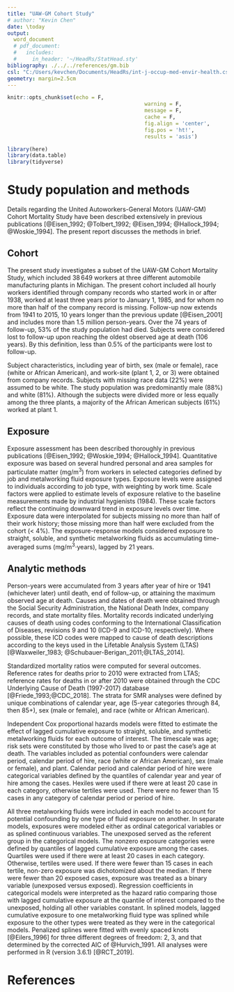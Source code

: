 ```yaml
---
title: "UAW-GM Cohort Study"
# author: "Kevin Chen"
date: \today
output:
  word_document
  # pdf_document:
  #   includes:
  #     in_header: '~/HeadRs/StatHead.sty'
bibliography: ./../../references/gm.bib
csl: "C:/Users/kevchen/Documents/HeadRs/int-j-occup-med-envir-health.csl"
geometry: margin=2.5cm
---
```


\renewcommand{\arraystretch}{1.1}
\renewcommand{\headrulewidth}{0pt}

```r
knitr::opts_chunk$set(echo = F,
											warning = F,
											message = F,
											cache = F,
											fig.align = 'center',
											fig.pos = 'ht!',
											results = 'asis')

library(here)
library(data.table)
library(tidyverse)

```

# Study population and methods

Details regarding the United Autoworkers-General Motors (UAW-GM) Cohort Mortality Study have been described extensively in previous publications [@Eisen_1992; @Tolbert_1992; @Eisen_1994; @Hallock_1994; @Woskie_1994]. The present report discusses the methods in brief.

## Cohort

The present study investigates a subset of the UAW-GM Cohort Mortality Study, which included $38\,649$ workers at three different automobile manufacturing plants in Michigan. The present cohort included all hourly workers identified through company records who started work in or after 1938, worked at least three years prior to January 1, 1985, and for whom no more than half of the company record is missing. Follow-up now extends from 1941 to 2015, 10 years longer than the previous update [@Eisen_2001] and includes more than $1.5$ million person-years. Over the 74 years of follow-up, 53\% of the study population had died. Subjects were considered lost to follow-up upon reaching the oldest observed age at death (106 years). By this definition, less than 0.5\% of the participants were lost to follow-up.

Subject characteristics, including year of birth, sex (male or female), race (white or African American), and work-site (plant 1, 2, or 3) were obtained from company records. Subjects with missing race data (22\%) were assumed to be white. The study population was predominantly male (88\%) and white (81\%). Although the subjects were divided more or less equally among the three plants, a majority of the African American subjects (61\%) worked at plant 1.

## Exposure

Exposure assessment has been described thoroughly in previous publications [@Eisen_1992; @Woskie_1994; @Hallock_1994]. Quantitative exposure was based on several hundred personal and area samples for particulate matter (mg/m^3^) from workers in selected categories defined by job and metalworking fluid exposure types. Exposure levels were assigned to individuals according to job type, with weighting by work time. Scale factors were applied to estimate levels of exposure relative to the baseline measurements made by industrial hygienists (1984). These scale factors reflect the continuing downward trend in exposure levels over time. Exposure data were interpolated for subjects missing no more than half of their work history; those missing more than half were excluded from the cohort (< 4\%). The exposure-response models considered exposure to straight, soluble, and synthetic metalworking fluids as accumulating time-averaged sums (mg/m$^3\cdot$years), lagged by 21 years.

## Analytic methods

Person-years were accumulated from 3 years after year of hire or 1941 (whichever later) until death, end of follow-up, or attaining the maximum observed age at death. Causes and dates of death were obtained through the Social Security Administration, the National Death Index, company records, and state mortality files. Mortality records indicated underlying causes of death using codes conforming to the International Classification of Diseases, revisions 9 and 10 (ICD-9 and ICD-10, respectively). Where possible, these ICD codes were mapped to cause of death descriptions according to the keys used in the Lifetable Analysis System (LTAS) [@Waxweiler_1983; @Schubauer-Berigan_2011;@LTAS_2014].

Standardized mortality ratios were computed for several outcomes. Reference rates for deaths prior to 2010 were extracted from LTAS; reference rates for deaths in or after 2010 were obtained through the CDC Underlying Cause of Death (1997-2017) database [@Friede_1993;@CDC_2018]. The strata for SMR analyses were defined by unique combinations of calendar year, age (5-year categories through 84, then 85+), sex (male or female), and race (white or African American).

Independent Cox proportional hazards models were fitted to estimate the effect of lagged cumulative exposure to straight, soluble, and synthetic metalworking fluids for each outcome of interest. The timescale was age; risk sets were constituted by those who lived to or past the case's age at death. The variables included as potential confounders were calendar period, calendar period of hire, race (white or African American), sex (male or female), and plant. Calendar period and calendar period of hire were categorical variables defined by the quantiles of calendar year and year of hire among the cases. Hexiles were used if there were at least 20 case in each category, otherwise tertiles were used. There were no fewer than 15 cases in any category of calendar period or period of hire.

All three metalworking fluids were included in each model to account for potential confounding by one type of fluid exposure on another. In separate models, exposures were modeled either as ordinal categorical variables or as splined continuous variables. The unexposed served as the referent group in the categorical models. The nonzero exposure categories were defined by quantiles of lagged cumulative exposure among the cases. Quartiles were used if there were at least 20 cases in each category. Otherwise, tertiles were used. If there were fewer than 15 cases in each tertile, non-zero exposure was dichotomized about the median. If there were fewer than 20 exposed cases, exposure was treated as a binary variable (unexposed versus exposed). Regression coefficients in categorical models were interpreted as the hazard ratio comparing those with lagged cumulative exposure at the quantile of interest compared to the unexposed, holding all other variables constant. In splined models, lagged cumulative exposure to one metalworking fluid type was splined while exposure to the other types were treated as they were in the categorical models. Penalized splines were fitted with evenly spaced knots [@Eilers_1996] for three different degrees of freedom: 2, 3, and that determined by the corrected AIC of @Hurvich_1991. All analyses were performed in R (version 3.6.1) [@RCT_2019].

# References
